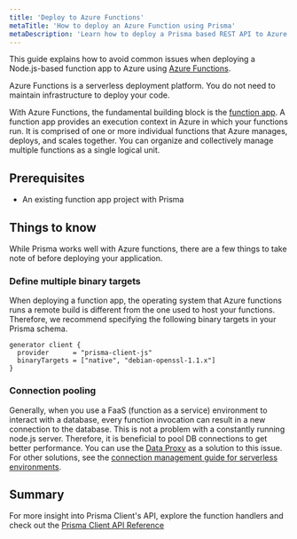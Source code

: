 ```yaml
---
title: 'Deploy to Azure Functions'
metaTitle: 'How to deploy an Azure Function using Prisma'
metaDescription: 'Learn how to deploy a Prisma based REST API to Azure Functions and connect to an Azure SQL database'
---
```


<TopBlock>

This guide explains how to avoid common issues when deploying a Node.js-based function app to Azure using [Azure Functions](https://azure.microsoft.com/en-us/services/functions/).

Azure Functions is a serverless deployment platform. You do not need to maintain infrastructure to deploy your code.

With Azure Functions, the fundamental building block is the [function app](https://docs.microsoft.com/en-us/azure/azure-functions/functions-reference#function-app). A function app provides an execution context in Azure in which your functions run. It is comprised of one or more individual functions that Azure manages, deploys, and scales together. You can organize and collectively manage multiple functions as a single logical unit.

</TopBlock>

## Prerequisites

- An existing function app project with Prisma

## Things to know

While Prisma works well with Azure functions, there are a few things to take note of before deploying your application.

### Define multiple binary targets

When deploying a function app, the operating system that Azure functions runs a remote build is different from the one used to host your functions. Therefore, we recommend specifying the following binary targets in your Prisma schema.

```prisma file=schema.prisma highlight=3;normal
generator client {
  provider      = "prisma-client-js"
  binaryTargets = ["native", "debian-openssl-1.1.x"]
}
```

### Connection pooling

Generally, when you use a FaaS (function as a service) environment to interact with a database, every function invocation can result in a new connection to the database. This is not a problem with a constantly running node.js server. Therefore, it is beneficial to pool DB connections to get better performance. You can use the [Data Proxy](/data-platform/data-proxy) as a solution to this issue. For other solutions, see the [connection management guide for serverless environments](/guides/performance-and-optimization/connection-management#serverless-environments-faas).

## Summary

For more insight into Prisma Client's API, explore the function handlers and check out the [Prisma Client API Reference](/reference/api-reference/prisma-client-reference)

